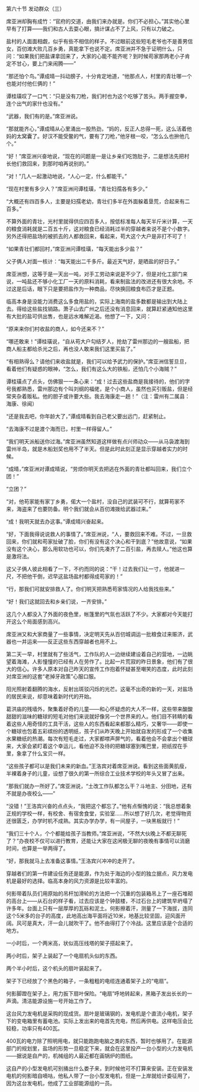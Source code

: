 

第六十节 发动群众（三）

席亚洲却胸有成竹：“官府的交道，由我们来办就是。你们不必担心。”其实他心里早有了打算――我们和古人去耍心眼，搞计谋占不了上风，只有以力破之。

盐村的人面面相觑，似乎有些不相信的样子。不过眼前这些短毛老爷也不是善男信女，百仞滩大败几百乡勇，真能拿下也说不定。席亚洲并不急于证明什么，只问：“如果我们把盐课拿回来了，大家的心能不能齐呢？到时候苟家那两老小子肯定不甘心，要上门来闹腾――”

“那还怕个鸟。”谭成晴一抖动膀子，十分肯定地道，“他那点人，村里的青壮哪一个也能对付他仨俩的！”

谭桂璜叹了一口气：“只是没有刀枪，我们村也为这个吃够了苦头。两手握空拳，连个出气的家什也没有。”

“武器，我们有的是。”席亚洲说。

“那就能齐心，”谭成晴从心里涌出一股热劲，“妈的，反正人总得一死，这么活着他妈的太窝囊了。好汉不能受鳖的气，要有了刀枪，”他牙根一咬，“怎么么也拚他几个。”

“好！”席亚洲兴奋地说，“现在的问题是一是让乡亲们吃饱肚子，二是想法先把村长他们救回来，到那时咱再说别的。”

“对！”几人一起激动地说，“人心一定，什么都能干。”

“现在村里有多少人？”席亚洲问谭桂璜，“青壮妇孺各有多少。”

“大概还有四百多人，主要是妇孺老幼，青壮们多半在外面躲着垦荒，合起来有二百多。”

不算外面的青壮，光村里就得供应四百多人，按低标准每人每天半斤米计算，一天的粮食消耗就是二百五十斤，这对粮食已经消耗过半的穿越者来说不是个小数字。另外还得把盐场的被抓去的人都救回来，看起来，苟大这个大户是非打不可了！

“如果青壮们都回村，”席亚洲问谭桂璜，“每天能出多少盐？”

父子俩人对面一核计：“每天能出二千多斤。最近天气好，是晒盐的好日子。”

席亚洲想，这等于是一天出一吨，对手工劳动来说是不少了，但是对化工部门来说，一吨盐还不够小化工厂一天的原料消耗，看来制盐法的改进还有很大余地。不过这是后话，眼下只是要把盐作为一种商品，尽快换回粮食布匹才是正题。

临高本身是没能力消费这么多食用盐的，实际上海南的盐多数都是输出到大陆上去。得给这些盐找销路。萧子山去广州之后还没有消息回来，就算赶紧通知他这里有大批的盐可供出售，也是远水难解近渴。他想了一下，又问：

“原来来你们村收盐的商人，如今还来不？”

“哪还敢来！”谭桂璜说，“自从苟大户勾结歹人，抢劫了雷州那边的一艘盐船，把商人船主都给杀光之后，再也没人敢来我们这里买盐了。”

“有相熟得么？请他们来收盐就是，我们可以给予武力的保护。”席亚洲信誓旦旦，看着他们有疑惑的眼神，“怎么，我们有这么大的铁船，还怕几个小海贼？”

谭桂璜点了点头，仿佛狠一一条心来：“成！过去这些盐商是我接待的，他们的字号我都熟悉，雷州那边有个叫刘纲的福佬，是个小商人，虽然也买引贩盐，但是经常夹杂着贩私。他的胆子或许要大些。我去海康走一趟！”（注：雷州有二属县：海康、徐闻）

“还是我去吧，你年龄大了，”谭成晴看到自己老父要出远门，赶紧制止。

“去海康不过是渡个海而已，村里一样得留人。”

“我们明天派船送你过海。”席亚洲虽然知道这样做有点兴师动众――从马袅渡海到雷州半岛，就是木船划奖也用不了半天。但是此时此刻正是显示穿越者实力的时候。

“成晴，”席亚洲对谭成晴说，“劳烦你明天去把逃在外面的青壮都叫回来，我们立个团！”

“立团？”

“对，他苟家能有家丁乡勇，偌大一个盐村，没自己的武装可不行，就算苟家不来，海盗来了也要防备。明个我们就会从百仞滩拨给武器过来。”

“成！我明天就去办这事。”谭成晴兴奋起来。

“好，下面我得说说救人的事情了。”席亚洲说，“人，要救回来不难。不过，一旦救回来，你们就和苟家扯破了脸，你们有没有这个决心和干到底？”他故意说，“如果没有这个决心，那么用软功也可以，你们先凑齐了二百引盐，再去赎人。”他这也算是激将法。

这父子俩人彼此相看了一下，不约而同的说：“干！过去我们让一寸，他就进一尺，不把他干倒，迟早这盐场盐村都得成苟家的！”

“行，那我们可就安排救人了。你们明天把熟悉苟家情况的人给我找些来。”

“好！我们这就回去和乡亲们说，一齐安排。”

这几个人都没入了外面的夜色里，帐篷里的气氛也活跃了不少。大家都对今天能打开这么个局面感到高兴。

席亚洲又和大家商量了一些事情，决定明天先从百仞城调运一批粮食过来赈济，武器也一并运来――反正这些东西穿越者也用不上。

第二天一早，村里就有了些活气，工作队的人一边继续建设着自己的营地，一边眺望着海滩，人影憧憧的已经有人在劳作了。比起一片荒寂的昨日景象，他们有了很大的信心。许多人原本对自己昨天的宣传工作抱着怀疑甚至嘲笑的态度，此时此刻对席亚洲的这套“老掉牙政策”心服口服。

阳光照射着翻腾的海水，反射出斑驳闪烁的光芒。这毫不出奇的新的一天，对盐场的居民来说，却意味着新时代的开始。

葛洪庙的残墙外，聚集着好奇的儿童――和心怀疑虑的大人不一样，这些带来酸酸甜甜的滋味的糖球的短毛对他们来说就好像另一个世界来的人。他们目不转睛的看着这些人用奇怪的工具干活，这些人的东西看起来都那么精巧，又奢华――即使一个糖球也包着五彩缤纷的透明纸，孩子们从昨天晚上开始就自发的形成了一个收集水果糖纸的热潮。每次有短毛走过，大家都噤声屏气的，看着他会不会拿出个糖球来，大家会紧盯着这个幸运儿，看他迫不及待的把糖球塞到嘴巴里，把纸捏在手里，象拿了什么宝贝一样。

“这些孩子都可以是我们未来的新血。”王洛宾对着席亚洲说。看到这些面黄肌瘦，半裸着身子的儿童，设想了很久的第一所综合工业技术学校的年头又冒了出来。

“那我们就办一所好了。”席亚洲说，“土改工作队都怎么干？斗地主、分田地，还有不就是办夜校么――”

“没错！”王洛宾兴奋的点点头，“我把这个都忘了。”他有点惭愧的说：“我总想着象正规的学校一样，有校舍、有宿舍食堂，实验室……所以想了好几次，老觉得物资还很匮乏，办学时机不成熟。其实办学办学，有一间屋子，一块黑板就行！”

“我们三十个人，个个都能给孩子当教师。”席亚洲说，“不然大伙晚上不都无聊死了？”办夜校不仅可以进行教育，还能让大家在这闲极无聊的夜晚有事情可以消磨时间，也算是一举两得了。

“好，那我就马上去准备这事情。”王洛宾兴冲冲的走开了。

穿越者们的第一件建设任务还是能源，作为处于海边的小型的独立据点，风力发电机是最好的选择。临高本身的风力资源是比较丰富的。

何影带着队员们用原始的吊杆加滑轮的方法把一个沉重的包装箱吊上了一座石堆砌的高台上――从石台的样子看，过去应该是个钟鼓楼，不过石台上的建筑早坍塌了许多年。台面上只有一层厚厚的瓦砾和泥土。何影擦着汗，测量了一下海拔，连同这个5米多的台子的高度，此地高出海平面将近10米，地基比较坚固，迎风面开阔。风可是真大，汗一会儿就吹干了。他不由得打了个冷战。这里应该是个合适的地方。

一小时后，一个两米高，状似高压线塔的架子搭起来了。

两小时后，架子上装起了一个电扇机头似的东西。

两个半小时后，这个机头的扇叶装起来了。

架子下已经放了个黑色的箱子，一条粗粗的电缆连通着架子上的“电扇”。

何影脚蹬在架子上，用力扳下扇叶保险。“电扇”呼地转起来，黑箱子发出长长的一声滴。清洁能源设施一号开始工作了。

这台风力发电机是采购的现成货。扇叶是玻璃钢的，发电机是个直流小电机，架子下的变电箱里有蓄电池。实际上发出来的电首先充电，然后再供电。这样电压会比较稳，功率只有400瓦。

400瓦的电力除了照明用电，就只能跑跑电脑之类的东西，暂时也够用了。在能源部门的规划里，盐场的形势一旦稳定下来，就会在这里投产一台小型的火力发电机――据说是自产的，机械组的人最近都在画锅炉的图纸。

这自产的小型发电机可别捅出什么娄子来，到时候他可不打算来安装。正在安装发电机的何影暗自嘀咕，他私人带了一台小型发电机，但是一上岸就给计委征用了，因为这台发电机，他成了工业部能源组的一员。

